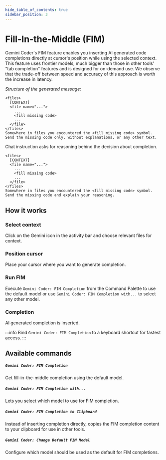 ```yaml
---
hide_table_of_contents: true
sidebar_position: 3
---
```



# Fill-In-the-Middle (FIM)

Gemini Coder's FIM feature enables you inserting AI generated code completions directly at cursor's position while using the selected context. This feature uses frontier models, much bigger than those in other tools' "tab completion" features and is designed for on-demand use. We observe that the trade-off between speed and accuracy of this approach is worth the increase in latency.

_Structure of the generated message:_

<Tabs groupId="fim-message-structure">
  <TabItem value="api" label="API">

```
<files>
  [CONTEXT]
  <file name="...">
    ...
    <fill missing code>
    ...
  </file>
</files>
Somewhere in files you encountered the <fill missing code> symbol. Send the missing code only, without explanations, or any other text.
```

  </TabItem>
  <TabItem value="chat" label="CHAT">

Chat instruction asks for reasoning behind the decision about completion.

```
<files>
  [CONTEXT]
  <file name="...">
    ...
    <fill missing code>
    ...
  </file>
</files>
Somewhere in files you encountered the <fill missing code> symbol. Send the missing code and explain your reasoning.
```

  </TabItem>
</Tabs>

## How it works

### Select context

Click on the Gemini icon in the activity bar and choose relevant files for context.

### Position cursor

Place your cursor where you want to generate completion.

### Run FIM

Execute `Gemini Coder: FIM Completion` from the Command Palette to use the default model or use `Gemini Coder: FIM Completion with...` to select any other model.

### Completion

AI generated completion is inserted.

:::info
Bind `Gemini Coder: FIM Completion` to a keyboard shortcut for fastest access.
:::

## Available commands

##### `Gemini Coder: FIM Completion`

Get fill-in-the-middle completion using the default model.

##### `Gemini Coder: FIM Completion with...`

Lets you select which model to use for FIM completion.

##### `Gemini Coder: FIM Completion to Clipboard`

Instead of inserting completion directly, copies the FIM completion content to your clipboard for use in other tools.

##### `Gemini Coder: Change Default FIM Model`

Configure which model should be used as the default for FIM completions.
